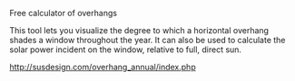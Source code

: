 Free calculator of overhangs

This tool lets you visualize the degree to which a horizontal overhang shades a window throughout the year. It can also be used to calculate the solar power incident on the window, relative to full, direct sun.

http://susdesign.com/overhang_annual/index.php

 {{stub}}